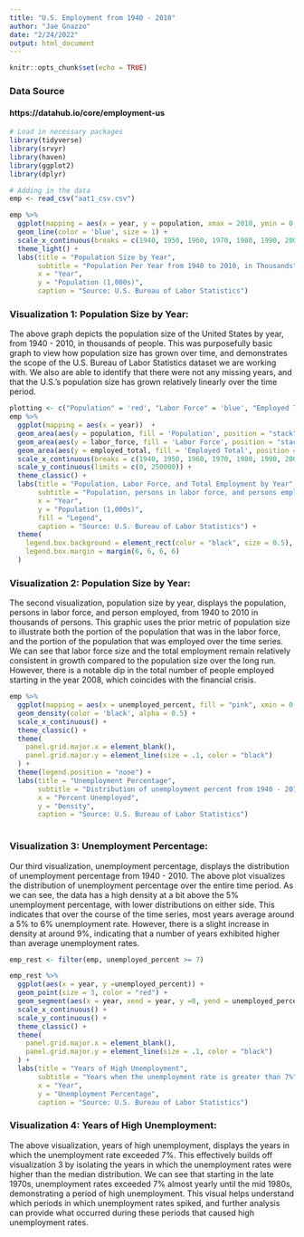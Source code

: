 ```yaml
---
title: "U.S. Employment from 1940 - 2010"
author: "Jae Gnazzo"
date: "2/24/2022"
output: html_document
---
```


```r
knitr::opts_chunk$set(echo = TRUE)
```
### Data Source
#### https://datahub.io/core/employment-us

```r
# Load in necessary packages 
library(tidyverse)
library(srvyr)
library(haven)
library(ggplot2)
library(dplyr)

```

``` r
# Adding in the data
emp <- read_csv("aat1_csv.csv")

```

```r
emp %>%
  ggplot(mapping = aes(x = year, y = population, xmax = 2010, ymin = 0, ymax =250000)) +
  geom_line(color = 'blue', size = 1) +
  scale_x_continuous(breaks = c(1940, 1950, 1960, 1970, 1980, 1990, 2000, 2010)) +
  theme_light() + 
  labs(title = "Population Size by Year", 
       subtitle = "Population Per Year from 1940 to 2010, in Thousands", 
       x = "Year", 
       y = "Population (1,000s)",
       caption = "Source: U.S. Bureau of Labor Statistics")  
```


### Visualization 1: Population Size by Year: 

The above graph depicts the population size of the United States by year, from 1940 - 2010, in thousands of people. This was purposefully basic graph to view how population size has grown over time, and demonstrates the scope of the U.S. Bureau of Labor Statistics dataset we are working with. We also are able to identify that there were not any missing years, and that the U.S.'s population size has grown relatively linearly over the time period. 

```r
plotting <- c("Population" = 'red', "Labor Force" = 'blue', "Employed Total" = 'green')
emp %>%
  ggplot(mapping = aes(x = year))  +
  geom_area(aes(y = population, fill = 'Population', position = "stack")) +
  geom_area(aes(y = labor_force, fill = 'Labor Force', position = "stack")) +
  geom_area(aes(y = employed_total, fill = 'Employed Total', position = "stack")) +
  scale_x_continuous(breaks = c(1940, 1950, 1960, 1970, 1980, 1990, 2000, 2010)) + 
  scale_y_continuous(limits = c(0, 250000)) +
  theme_classic() +
  labs(title = "Population, Labor Force, and Total Employment by Year", 
       subtitle = "Population, persons in labor force, and persons employed from 1940 to 2010, in thousands",
       x = "Year",
       y = "Population (1,000s)",
       fill = "Legend",
       caption = "Source: U.S. Bureau of Labor Statistics") +
  theme(
    legend.box.background = element_rect(color = "black", size = 0.5),
    legend.box.margin = margin(6, 6, 6, 6)
  )
```


### Visualization 2: Population Size by Year: 

The second visualization, population size by year, displays the population, persons in labor force, and person employed, from 1940 to 2010 in thousands of persons. This graphic uses the prior metric of population size to illustrate both the portion of the population that was in the labor force, and the portion of the population that was employed over the time series. We can see that labor force size and the total employment remain relatively consistent in growth compared to the population size over the long run. However, there is a notable dip in the total number of people employed starting in the year 2008, which coincides with the financial crisis. 


```r
emp %>%
  ggplot(mapping = aes(x = unemployed_percent, fill = "pink", xmin = 0, xmax = 12)) +
  geom_density(color = 'black', alpha = 0.5) + 
  scale_x_continuous() +
  theme_classic() + 
  theme(
    panel.grid.major.x = element_blank(), 
    panel.grid.major.y = element_line(size = .1, color = "black")
  ) + 
  theme(legend.position = "none") +
  labs(title = "Unemployment Percentage", 
       subtitle = "Distribution of unemployment percent from 1940 - 2010",
       x = "Percent Unemployed",
       y = "Density",
       caption = "Source: U.S. Bureau of Labor Statistics")
  
```


### Visualization 3: Unemployment Percentage: 

Our third visualization, unemployment percentage, displays the distribution of unemployment percentage from 1940 - 2010. The above plot visualizes the distribution of unemployment percentage over the entire time period. As we can see, the data has a high density at a bit above the 5% unemployment percentage, with lower distributions on either side. This indicates that over the course of the time series, most years average around a 5% to 6% unemployment rate. However, there is a slight increase in density at around 9%, indicating that a number of years exhibited higher than average unemployment rates. 

```r
emp_rest <- filter(emp, unemployed_percent >= 7)

emp_rest %>%
  ggplot(aes(x = year, y =unemployed_percent)) +
  geom_point(size = 3, color = "red") +
  geom_segment(aes(x = year, xend = year, y =0, yend = unemployed_percent), ) +
  scale_x_continuous() +
  scale_y_continuous() + 
  theme_classic() + 
  theme(
    panel.grid.major.x = element_blank(), 
    panel.grid.major.y = element_line(size = .1, color = "black")
  ) + 
  labs(title = "Years of High Unemployment", 
       subtitle = "Years when the unemployment rate is greater than 7%",
       x = "Year",
       y = "Unemployment Percentage",
       caption = "Source: U.S. Bureau of Labor Statistics")
```


### Visualization 4: Years of High Unemployment: 

The above visualization, years of high unemployment, displays the years in which the unemployment rate exceeded 7%. This effectively builds off visualization 3 by isolating the years in which the unemployment rates were higher than the median distribution. We can see that starting in the late 1970s, unemployment rates exceeded 7% almost yearly until the mid 1980s, demonstrating a period of high unemployment. This visual helps understand which periods in which unemployment rates spiked, and further analysis can provide what occurred during these periods that caused high unemployment rates. 